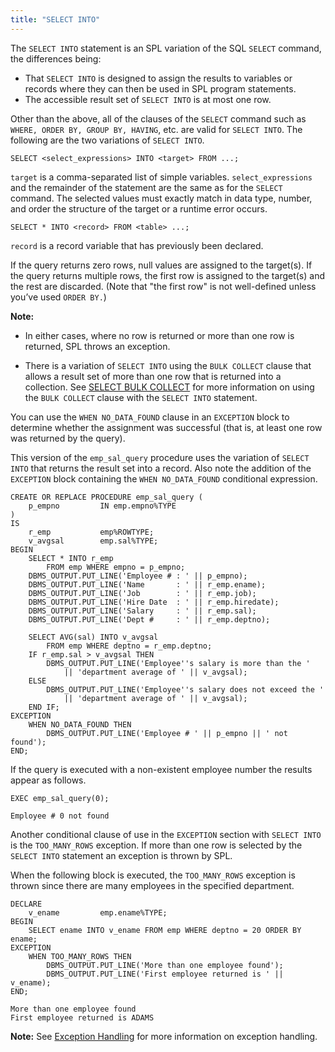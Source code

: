 ```yaml
---
title: "SELECT INTO"
---
```


<div id="select_into" class="registered_link"></div>

The `SELECT INTO` statement is an SPL variation of the SQL `SELECT` command, the differences being:

-   That `SELECT INTO` is designed to assign the results to variables or records where they can then be used in SPL program statements.
-   The accessible result set of `SELECT INTO` is at most one row.

Other than the above, all of the clauses of the `SELECT` command such as `WHERE, ORDER BY, GROUP BY, HAVING`, etc. are valid for `SELECT INTO`. The following are the two variations of `SELECT INTO`.

```text
SELECT <select_expressions> INTO <target> FROM ...;
```

`target` is a comma-separated list of simple variables. `select_expressions` and the remainder of the statement are the same as for the `SELECT` command. The selected values must exactly match in data type, number, and order the structure of the target or a runtime error occurs.

```text
SELECT * INTO <record> FROM <table> ...;
```

`record` is a record variable that has previously been declared.

If the query returns zero rows, null values are assigned to the target(s). If the query returns multiple rows, the first row is assigned to the target(s) and the rest are discarded. (Note that "the first row" is not well-defined unless you’ve used `ORDER BY.`)

**Note:**

-  In either cases, where no row is returned or more than one row is returned, SPL throws an exception.

-  There is a variation of `SELECT INTO` using the `BULK COLLECT` clause that allows a result set of more than one row that is returned into a collection. See [SELECT BULK COLLECT](../12_working_with_collections/04_using_the_bulk_collect_clause/01_select_bulk_collect/#select_bulk_collect) for more information on using the `BULK COLLECT` clause with the `SELECT INTO` statement.

You can use the `WHEN NO_DATA_FOUND` clause in an `EXCEPTION` block to determine whether the assignment was successful (that is, at least one row was returned by the query).

This version of the `emp_sal_query` procedure uses the variation of `SELECT INTO` that returns the result set into a record. Also note the addition of the `EXCEPTION` block containing the `WHEN NO_DATA_FOUND` conditional expression.

```text
CREATE OR REPLACE PROCEDURE emp_sal_query (
    p_empno         IN emp.empno%TYPE
)
IS
    r_emp           emp%ROWTYPE;
    v_avgsal        emp.sal%TYPE;
BEGIN
    SELECT * INTO r_emp
        FROM emp WHERE empno = p_empno;
    DBMS_OUTPUT.PUT_LINE('Employee # : ' || p_empno);
    DBMS_OUTPUT.PUT_LINE('Name       : ' || r_emp.ename);
    DBMS_OUTPUT.PUT_LINE('Job        : ' || r_emp.job);
    DBMS_OUTPUT.PUT_LINE('Hire Date  : ' || r_emp.hiredate);
    DBMS_OUTPUT.PUT_LINE('Salary     : ' || r_emp.sal);
    DBMS_OUTPUT.PUT_LINE('Dept #     : ' || r_emp.deptno);

    SELECT AVG(sal) INTO v_avgsal
        FROM emp WHERE deptno = r_emp.deptno;
    IF r_emp.sal > v_avgsal THEN
        DBMS_OUTPUT.PUT_LINE('Employee''s salary is more than the '
            || 'department average of ' || v_avgsal);
    ELSE
        DBMS_OUTPUT.PUT_LINE('Employee''s salary does not exceed the '
            || 'department average of ' || v_avgsal);
    END IF;
EXCEPTION
    WHEN NO_DATA_FOUND THEN
        DBMS_OUTPUT.PUT_LINE('Employee # ' || p_empno || ' not found');
END;
```

If the query is executed with a non-existent employee number the results appear as follows.

```text
EXEC emp_sal_query(0);

Employee # 0 not found
```

Another conditional clause of use in the `EXCEPTION` section with `SELECT INTO` is the `TOO_MANY_ROWS` exception. If more than one row is selected by the `SELECT INTO` statement an exception is thrown by SPL.

When the following block is executed, the `TOO_MANY_ROWS` exception is thrown since there are many employees in the specified department.

```text
DECLARE
    v_ename         emp.ename%TYPE;
BEGIN
    SELECT ename INTO v_ename FROM emp WHERE deptno = 20 ORDER BY ename;
EXCEPTION
    WHEN TOO_MANY_ROWS THEN
        DBMS_OUTPUT.PUT_LINE('More than one employee found');
        DBMS_OUTPUT.PUT_LINE('First employee returned is ' || v_ename);
END;

More than one employee found
First employee returned is ADAMS
```

**Note:** See [Exception Handling](../05_control_structures/07_exception_handling/#exception_handling) for more information on exception handling.

